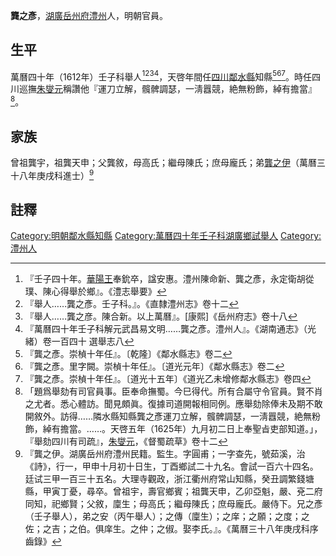 {{明清人物信息框
| 姓名 = 龔之彥
| 原名 = 
| 圖片名稱=  
| 圖片大小 = 220px
| 圖片說明 =  
| 最高職務 = [[四川|四川]][[鄰水縣知縣|鄰水縣知縣]]
| 國家 = 大明
| 爵位 =
| 籍貫 = [[湖廣|湖廣]][[岳州府|岳州府]][[澧州|澧州]]
| 族裔 =  
| 旗籍 =  
| 字號 =  
| 諡號 = 
| 出生日期 = 生年不詳
| 出生地點 =
| 逝世日期 =  卒年不詳
| 逝世地點 = 
| 墓葬 = 
| 配偶 =  
| 親屬 = 弟 [[龔之伊|龔之伊]]
| 出身 = 
*  萬曆四十年壬子科舉人
| 經歷 = 
| 著作 =  
}}
'''龔之彥'''{{BD|？年||？年||}}，[[湖廣|湖廣]][[岳州府|岳州府]][[澧州|澧州]]人，明朝官員。

==生平==
萬曆四十年（1612年）壬子科舉人<ref>『壬子四十年。[[華陽王|華陽王]]奉鈗卒，諡安惠。澧州陳命新、龔之彥，永定衛胡從璞、陳心得舉於鄉』。《澧志舉要》</ref><ref>『舉人……龔之彥。壬子科。』。《直隸澧州志》卷十二</ref><ref>『舉人……龔之彦。陳合新。以上萬曆』。[康熙]《岳州府志》卷十八</ref><ref>『萬曆四十年壬子科解元武昌易文明……龔之彥。澧州人』。《湖南通志》（光緒）卷一百四十 選舉志八</ref>，天啓年間任[[四川|四川]][[鄰水縣|鄰水縣]]知縣<ref>『龔之彥。崇楨十年任』。〔乾隆〕《鄰水縣志》卷二</ref><ref>『龔之彥。里字闕。崇楨十年任』。〔道光元年〕《鄰水縣志》卷二</ref><ref>『龔之彥。崇楨十年任』。〔道光十五年〕《道光乙未增修鄰水縣志》卷四</ref>。時任四川巡撫[[朱燮元|朱燮元]]稱讚他『運刀立解，髖髀調瑟，一淸囂競，絶無粉飾，綽有擔當』<ref>「題爲舉劾有司官員事。臣奉命撫蜀。今巳得代。所有合屬守令官員。賢不肖之尤者。悉心體訪。聞見頗眞。復據司道開報相同例。應舉劾除俸未及期不敢開敘外。訪得……隣水縣知縣龔之彥運刀立解，髖髀調瑟，一淸囂競，絶無粉飾，綽有擔當。……。天啓五年（1625年）九月初二日上奉聖㫖吏部知道。」，『舉劾四川有司疏』，[[朱燮元|朱燮元]]，《督蜀疏草》卷十二</ref>。

==家族==
曾祖龔宇，祖龔天申；父龔敘，母高氏；繼母陳氏；庶母龐氏；弟[[龔之伊|龔之伊]]（萬曆三十八年庚戌科進士）<ref>『龔之伊。湖廣岳州府澧州民籍。監生。字圓甫；一字查先，號茹溪，治《詩》，行一，甲申十月初十日生，丁酉鄉試二十九名。會試一百六十四名。廷试三甲一百三十五名。大理寺觀政，浙江衢州府常山知縣，癸丑調繁錢塘縣，甲寅丁憂，尋卒。曾祖宇，壽官鄉賓；祖龔天申，乙卯亞魁，嚴、兗二府同知，祀鄉賢；父敘，廩生；母高氏；繼母陳氏；庶母龐氏。嚴侍下。兄之彥（壬子舉人），弟之安（丙午舉人）；之傳（廩生）；之庠；之願；之度；之佐；之吉；之伯。俱庠生。之仲；之俶。娶李氏。』。《萬曆三十八年庚戌科序齒錄》</ref>

==註釋==
{{reflist}}
{{明朝人物小作品}}
{{鄰水縣知縣}}
[[Category:明朝鄰水縣知縣|Category:明朝鄰水縣知縣]]
[[Category:萬曆四十年壬子科湖廣鄉試舉人|Category:萬曆四十年壬子科湖廣鄉試舉人]]
[[Category:澧州人|Category:澧州人]]